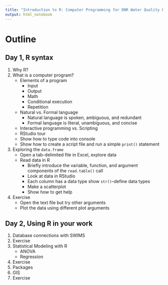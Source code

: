 ```yaml
---
title: "Introduction to R: Computer Programming for DNR Water Quality Professionals"
output: html_notebook
---
```


# Outline

## Day 1, R syntax

1. Why R?
2. What is a computer program?
    - Elements of a program
        * Input
        * Output
        * Math
        * Conditional execution
        * Repetition
    - Natural vs. Formal language
        * Natural language is spoken, ambiguous, and redundant
        * Formal language is literal, unambiguous, and concise
    - Interactive programming vs. Scripting
    - RStudio tour
    - Show how to type code into console
    - Show how to create a script file and run a simple ```print()``` statement
3. Exploring the ```data.frame```
    - Open a tab-delimited file in Excel, explore data
    - Read data in R
        * Briefly introduce the variable, function, and argument components of the ```read.table()``` call
        * Look at data in RStudio
        * Each column has a data type show ```str()```--define data types
        * Make a scatterplot
        * Show how to get help
4. Exercise
    - Open the text file but try other arguments
    - Plot the data using different plot arguments
  
## Day 2, Using R in your work

1. Database connections with SWIMS
2. Exercise
3. Statistical Modeling with R
    - ANOVA
    - Regression
4. Exercise
5. Packages
6. GIS
7. Exercise


